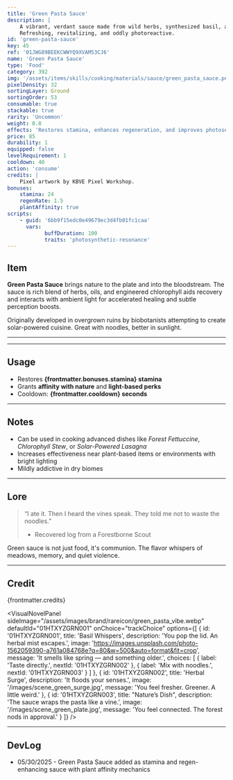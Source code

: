 ```yaml
---
title: 'Green Pasta Sauce'
description: |
    A vibrant, verdant sauce made from wild herbs, synthesized basil, and mysterious nutrient gels.
    Refreshing, revitalizing, and oddly photoreactive.
id: 'green-pasta-sauce'
key: 45
ref: '01JWG89BEEKCWWYQ9XVAM53CJ6'
name: 'Green Pasta Sauce'
type: 'Food'
category: 392
img: '/assets/items/skills/cooking/materials/sauce/green_pasta_sauce.png'
pixelDensity: 32
sortingLayer: Ground
sortingOrder: 53
consumable: true
stackable: true
rarity: 'Uncommon'
weight: 0.8
effects: 'Restores stamina, enhances regeneration, and improves photosensitivity.'
price: 85
durability: 1
equipped: false
levelRequirement: 1
cooldown: 40
action: 'consume'
credits: |
    Pixel artwork by KBVE Pixel Workshop.
bonuses:
    stamina: 24
    regenRate: 1.5
    plantAffinity: true
scripts:
    - guid: '6bb9f15edc0e49679ec3d4fb01fc1caa'
      vars:
            buffDuration: 100
            traits: 'photosynthetic-resonance'
---
```



## Item

**Green Pasta Sauce** brings nature to the plate and into the bloodstream. 
The sauce is rich blend of herbs, oils, and engineered chlorophyll aids recovery and interacts with ambient light for accelerated healing and subtle perception boosts.

Originally developed in overgrown ruins by biobotanists attempting to create solar-powered cuisine.
Great with noodles, better in sunlight.

---

<ItemDBPanel data={frontmatter} />

---

## Usage

- Restores **{frontmatter.bonuses.stamina} stamina**  
- Grants **affinity with nature** and **light-based perks**  
- Cooldown: **{frontmatter.cooldown} seconds**

---

## Notes

- Can be used in cooking advanced dishes like *Forest Fettuccine*, *Chlorophyll Stew*, or *Solar-Powered Lasagna*  
- Increases effectiveness near plant-based items or environments with bright lighting  
- Mildly addictive in dry biomes

---

## Lore

> “I ate it. Then I heard the vines speak. They told me not to waste the noodles.”  
> - Recovered log from a Forestborne Scout

Green sauce is not just food, it's communion.
The flavor whispers of meadows, memory, and quiet violence.

---

## Credit

{frontmatter.credits}

<VisualNovelPanel
  sideImage="/assets/images/brand/rareicon/green_pasta_vibe.webp"
  defaultId="01HTXYZGRN001"
  onChoice="trackChoice"
  options={[
    {
      id: '01HTXYZGRN001',
      title: 'Basil Whispers',
      description: 'You pop the lid. An herbal mist escapes.',
      image: 'https://images.unsplash.com/photo-1562059390-a761a084768e?q=80&w=500&auto=format&fit=crop',
      message: 'It smells like spring — and something older.',
      choices: [
        { label: 'Taste directly.', nextId: '01HTXYZGRN002' },
        { label: 'Mix with noodles.', nextId: '01HTXYZGRN003' }
      ]
    },
    {
      id: '01HTXYZGRN002',
      title: 'Herbal Surge',
      description: 'It floods your senses.',
      image: '/images/scene_green_surge.jpg',
      message: 'You feel fresher. Greener. A little weird.'
    },
    {
      id: '01HTXYZGRN003',
      title: "Nature’s Dish",
      description: 'The sauce wraps the pasta like a vine.',
      image: '/images/scene_green_plate.jpg',
      message: 'You feel connected. The forest nods in approval.'
    }
  ]}
/>

---

## DevLog

- 05/30/2025 - Green Pasta Sauce added as stamina and regen-enhancing sauce with plant affinity mechanics
